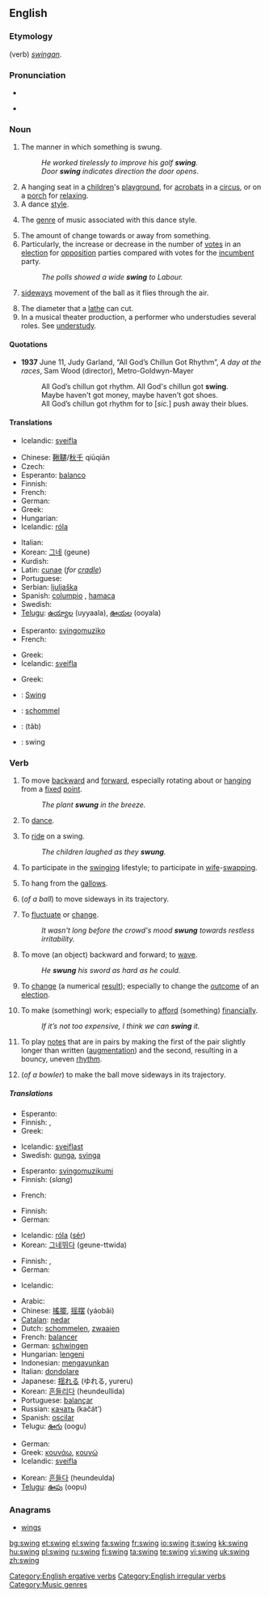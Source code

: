 {{wikipedia}}
==English==

===Etymology===
(verb) {{etyl|ang}} ''[[swingan]]''.

===Pronunciation===
* {{IPA|/'swɪŋ/}}
* {{audio|en-us-swing.ogg|Audio (US)}}
*: {{rhymes|ɪŋ}}

===Noun===
{{en-noun}}

# The manner in which something is swung.
#: ''He worked tirelessly to improve his golf '''swing'''.''
#: ''Door '''swing''' indicates direction the door opens''.
# A hanging seat in a [[children]]'s [[playground]], for [[acrobats]] in a [[circus]], or on a [[porch]] for [[relax]]ing.
# A dance [[style]].
# {{music}} The [[genre]] of music associated with this dance style.
# The amount of change towards or away from something.
# Particularly, the increase or decrease in the number of [[vote]]s in an [[election]] for [[opposition]] parties compared with votes for the [[incumbent]] party.
#: ''The polls showed a wide '''swing''' to Labour.''
# {{cricket}} [[sideways]] movement of the ball as it flies through the air.
# The diameter that a [[lathe]] can cut.
# In a musical theater production, a performer who understudies several roles.  See [[w:understudy|understudy]].

====Quotations====
* '''1937''' June 11, Judy Garland, “All God’s Chillun Got Rhythm”, ''A day at the races'', Sam Wood (director), Metro-Goldwyn-Mayer
*: All God’s chillun got rhythm. All God's chillun got '''swing'''.
*: Maybe haven't got money, maybe haven't got shoes.
*: All God’s chillun got rhythm for to [''sic.''] push away their blues.

====Translations====
{{trans-top|manner in which something is swung}}
* Icelandic: [[sveifla]] {{f}}
{{trans-mid}}
{{trans-bottom}}

{{trans-top|hanging seat}}
* Chinese: [[鞦韆]]/[[秋千]] qiūqiān
* Czech: {{t-|cs|houpačka|f}}
* Esperanto: [[balanco]]
* Finnish: {{t-|fi|keinu}}
* French: {{t+|fr|balançoire|f}}
* German: {{t+|de|Schaukel}}
* Greek: {{t+|el|κούνια|f|tr=kunia|sc=Grek}}
* Hungarian: {{t+|hu|hinta}}
* Icelandic: [[róla]] {{f}}
{{trans-mid}}
* Italian: {{t-|it|altalena|f}}
* Korean: [[그네]] (geune)
* Kurdish: {{KUchar|[[جۆلانه‌]]}}
* Latin: [[cunae]] (''for [[cradle]]'')
* Portuguese: {{t+|pt|balanço}}
* Serbian: [[ljuljaška]] {{f}}
* Spanish: [[columpio]] {{m}}, [[hamaca]] {{f}} {{italbrac|Argentina|Uruguay}}
* Swedish: {{t+|sv|gunga}}
* [[Telugu]]: [[ఉయ్యాల]] (uyyaala), [[ఊయల]] (ooyala)
{{trans-bottom}}

{{trans-top|dance style}}
{{trans-mid}}
{{trans-bottom}}

{{trans-top|music style}}
* Esperanto: [[svingomuziko]]
* French: {{t+|fr|swing|m}}
{{trans-mid}}
* Greek: {{t|el|σουίνγκ|n|tr=souíngk|sc=Grek}}
* Icelandic: [[sveifla]] {{f}}
{{trans-bottom}}

{{trans-top|amount of change towards or away from}}
{{trans-mid}}
{{trans-bottom}}

{{trans-top|electoral change}}
* Greek: {{t+|el|μεταστροφή|f|sc=Grek}}
{{trans-mid}}
{{trans-bottom}}

{{trans-top|jive talk (''this sense is currently subject to verification'')}}
{{trans-mid}}
{{trans-bottom}}

{{trans-top|sideways movement of a cricket ball as it flies through the air}}
{{trans-mid}}
{{trans-bottom}}

{{trans-top|diameter that a lathe can cut}}
{{trans-mid}}
{{trans-bottom}}

{{trans-top|substitute musical theater performer}}
{{trans-mid}}
{{trans-bottom}}

{{checktrans-top}}
* {{ttbc|French}}: [[Swing]] {{m}}
* {{ttbc|Dutch}}: [[schommel]] {{m}}
* {{ttbc|Persian}}: {{fa-Arab|[[تاب]]}} (tâb)
* {{ttbc|Swedish}}: swing
{{trans-bottom}}

===Verb===
{{en-verb|swings|swinging|'''[[swang]]''' or '''[[swung]]'''|'''[[swung]]''' or (archaic) '''[[swungen]]'''}}

# {{intransitive}} To move [[backward]] and [[forward]], especially rotating about or [[hang]]ing from a [[fixed]] [[point]].
#: ''The plant '''swung''' in the breeze.''
# {{intransitive}} To [[dance]].
# {{intransitive}} To [[ride]] on a swing.
#: ''The children laughed as they '''swung'''.''
# {{intransitive}} To participate in the [[w:swinging|swinging]] lifestyle; to participate in [[wife]]-[[swapping]].
# {{intransitive}} To hang from the [[gallows]].
# {{intransitive|cricket}} (''of a ball'') to move sideways in its trajectory.
# {{intransitive}} To [[fluctuate]] or [[change]].
#: ''It wasn't long before the crowd's mood '''swung''' towards restless irritability.''
# {{transitive}} To move (an object) backward and forward; to [[wave]].
#: ''He '''swung''' his sword as hard as he could.''
# {{transitive}} To [[change]] (a numerical [[result]]); especially to change the [[outcome]] of an [[election]].
# {{transitive}} To make (something) work; especially to [[afford]] (something) [[financially]].
#: ''If it’s not too expensive, I think we can '''swing''' it.''
# {{transitive|music}} To play [[notes]] that are in pairs by making the first of the pair slightly longer than written ([[augment]]ation) and the second, resulting in a bouncy, uneven [[rhythm]].
# {{transitive|cricket}} (''of a bowler'') to make the ball move sideways in its trajectory.

=====Translations=====
{{trans-top|to do a reciprocating movement}}
* Esperanto: {{t-|eo|balanci|xs=Esperanto}}
* Finnish: {{t-|fi|heilua}}, {{t-|fi|keinua}}
* Greek: {{t+|el|κουνιέμαι|tr=kuniemai|sc=Grek}}
{{trans-mid}}
* Icelandic: [[sveiflast]]
* Swedish: [[gunga]], [[svinga]]
{{trans-bottom}}

{{trans-top|to dance}}
* Esperanto: [[svingomuzikumi]]
* Finnish: {{t|fi|svengata}} (''slang'')
{{trans-mid}}
* French: {{t+|fr|swinguer}}
{{trans-bottom}}

{{trans-top|to ride on a swing}}
* Finnish: {{t-|fi|keinua}}
* German: {{t+|de|schaukeln}}
{{trans-mid}}
* Icelandic: [[róla]] ([[sig|sér]])
* Korean: [[그네]][[뛰다]] (geune-ttwida)
{{trans-bottom}}

{{trans-top|to hang on gallows}}
* Finnish: {{t-|fi|roikkua}}, {{t-|fi|heilua}}
* German: {{t+|de|baumeln}}
{{trans-mid}}
* Icelandic: {{t+|is|hanga}}
{{trans-bottom}}

{{checktrans-top}}
* Arabic: {{Arab|[[تأرجح]]}} {{unicode|(ta’árjaħa)}}
* Chinese: [[搖擺]], [[摇摆]] (yáobǎi)
* [[Catalan]]: [[nedar]]
* Dutch: [[schommelen]], [[zwaaien]]
* French: [[balancer]]
* German: [[schwingen]]
* Hungarian: [[lengeni]]
* Indonesian: [[ayun|mengayunkan]]
* Italian: [[dondolare]]
* Japanese: [[揺れる]] (ゆれる, yureru)
* Korean: [[흔들리다]] (heundeullida)
* Portuguese: [[balançar]]
* Russian: [[качать]] (kačát’)
* Spanish: [[oscilar]]
* Telugu: [[ఊగు]] (oogu)
{{trans-bottom}}

{{trans-top|object movement}}
* German: {{t+|de|schwingen}}
* Greek: [[κουνάω]], [[κουνώ]]
* Icelandic: [[sveifla]]
{{trans-mid}}
* Korean: [[흔들다]] (heundeulda)
* [[Telugu]]: [[ఊపు]] (oopu)
{{trans-bottom}}

===Anagrams===
* [[wings]]

[[Category:English ergative verbs]]
[[Category:English irregular verbs]]
[[Category:Music genres]]

[[bg:swing]]
[[et:swing]]
[[el:swing]]
[[fa:swing]]
[[fr:swing]]
[[io:swing]]
[[it:swing]]
[[kk:swing]]
[[hu:swing]]
[[pl:swing]]
[[ru:swing]]
[[fi:swing]]
[[ta:swing]]
[[te:swing]]
[[vi:swing]]
[[uk:swing]]
[[zh:swing]]